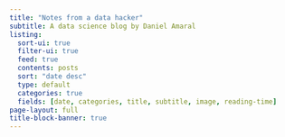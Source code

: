 ```yaml
---
title: "Notes from a data hacker"
subtitle: A data science blog by Daniel Amaral
listing:
  sort-ui: true
  filter-ui: true
  feed: true
  contents: posts
  sort: "date desc"
  type: default
  categories: true
  fields: [date, categories, title, subtitle, image, reading-time]
page-layout: full
title-block-banner: true
---
```



